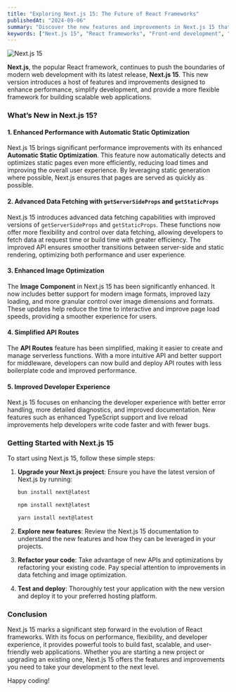 ```yaml
---
title: "Exploring Next.js 15: The Future of React Frameworks"
publishedAt: "2024-09-06"
summary: "Discover the new features and improvements in Next.js 15 that are set to revolutionize React development."
keywords: ["Next.js 15", "React frameworks", "Front-end development", "Web development", "JavaScript", "React development", "Modern web development", "Performance optimization", "Automatic Static Optimization", "Data fetching", "Image optimization", "API Routes", "Developer experience"]
---
```


![Next.js 15](https://www.luckymedia.dev/_next/image?url=https%3A%2F%2Fcms.luckymedia.dev%2Fassets%2Fposts%2Fnext.js-15-main.png&w=3840&q=75)

**Next.js**, the popular React framework, continues to push the boundaries of modern web development with its latest release, **Next.js 15**. This new version introduces a host of features and improvements designed to enhance performance, simplify development, and provide a more flexible framework for building scalable web applications.

### What’s New in Next.js 15?

#### 1. Enhanced Performance with Automatic Static Optimization

Next.js 15 brings significant performance improvements with its enhanced **Automatic Static Optimization**. This feature now automatically detects and optimizes static pages even more efficiently, reducing load times and improving the overall user experience. By leveraging static generation where possible, Next.js ensures that pages are served as quickly as possible.

#### 2. Advanced Data Fetching with `getServerSideProps` and `getStaticProps`

Next.js 15 introduces advanced data fetching capabilities with improved versions of `getServerSideProps` and `getStaticProps`. These functions now offer more flexibility and control over data fetching, allowing developers to fetch data at request time or build time with greater efficiency. The improved API ensures smoother transitions between server-side and static rendering, optimizing both performance and user experience.

#### 3. Enhanced Image Optimization

The **Image Component** in Next.js 15 has been significantly enhanced. It now includes better support for modern image formats, improved lazy loading, and more granular control over image dimensions and formats. These updates help reduce the time to interactive and improve page load speeds, providing a smoother experience for users.

#### 4. Simplified API Routes

The **API Routes** feature has been simplified, making it easier to create and manage serverless functions. With a more intuitive API and better support for middleware, developers can now build and deploy API routes with less boilerplate code and improved performance.

#### 5. Improved Developer Experience

Next.js 15 focuses on enhancing the developer experience with better error handling, more detailed diagnostics, and improved documentation. New features such as enhanced TypeScript support and live reload improvements help developers write code faster and with fewer bugs.

### Getting Started with Next.js 15

To start using Next.js 15, follow these simple steps:

1. **Upgrade your Next.js project**: Ensure you have the latest version of Next.js by running:

    ```bash
    bun install next@latest

    npm install next@latest

    yarn install next@latest
    ```

2. **Explore new features**: Review the Next.js 15 documentation to understand the new features and how they can be leveraged in your projects.

3. **Refactor your code**: Take advantage of new APIs and optimizations by refactoring your existing code. Pay special attention to improvements in data fetching and image optimization.

4. **Test and deploy**: Thoroughly test your application with the new version and deploy it to your preferred hosting platform.

### Conclusion

Next.js 15 marks a significant step forward in the evolution of React frameworks. With its focus on performance, flexibility, and developer experience, it provides powerful tools to build fast, scalable, and user-friendly web applications. Whether you are starting a new project or upgrading an existing one, Next.js 15 offers the features and improvements you need to take your development to the next level.

Happy coding!
